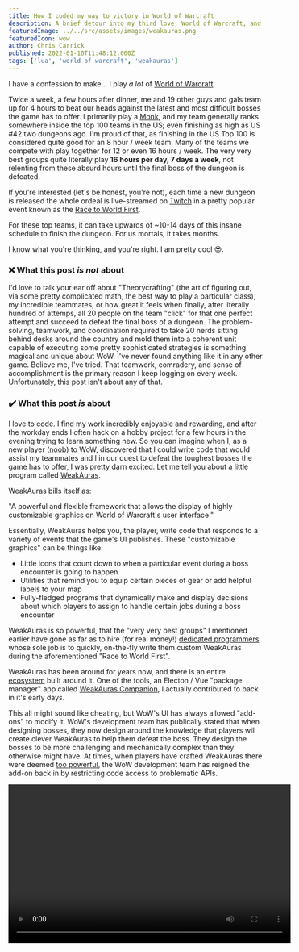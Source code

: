 ---
title: How I coded my way to victory in World of Warcraft
description: A brief detour into my third love, World of Warcraft, and how my coding skills helped me excel at the game. 
featuredImage: ../../src/assets/images/weakauras.png
featuredIcon: wow
author: Chris Carrick
published: 2022-01-10T11:48:12.000Z
tags: ['lua', 'world of warcraft', 'weakauras']
---

<!-- Opening segment -->
I have a confession to make... I play *a lot* of [World of Warcraft](https://worldofwarcraft.com/en-us/). 

Twice a week, a few hours after dinner, me and 19 other guys and gals team up for 4 hours to beat our heads against the latest and most difficult bosses the game has to offer. I primarily play a [Monk](https://worldofwarcraft.com/en-us/game/classes/monk), and my team generally ranks somewhere inside the top 100 teams in the US; even finishing as high as US #42 two dungeons ago. I'm proud of that, as finishing in the US Top 100 is considered quite good for an 8 hour / week team. Many of the teams we compete with play together for 12 or even 16 hours / week. The very very best groups quite literally play **16 hours per day, 7 days a week**, not relenting from these absurd hours until the final boss of the dungeon is defeated.

<Callout variant="info">

  If you're interested (let's be honest, you're not), each time a new dungeon is released the whole ordeal is live-streamed on [Twitch](https://twitch.tv) in a pretty popular event known as the [Race to World First](https://raider.io/sanctum-of-domination/global-coverage).

</Callout> 

For these top teams, it can take upwards of ~10-14 days of this insane schedule to finish the dungeon. For us mortals, it takes months. 

I know what you're thinking, and you're right. I am pretty cool 😎.

### ❌ What this post *is not* about

I'd love to talk your ear off about "Theorycrafting" (the art of figuring out, via some pretty complicated math, the best way to play a particular class), my incredible teammates, or how great it feels when finally, after literally hundred of attemps, all 20 people on the team "click" for that one perfect attempt and succeed to defeat the final boss of a dungeon. The problem-solving, teamwork, and coordination required to take 20 nerds sitting behind desks around the country and mold them into a coherent unit capable of executing some pretty sophisticated strategies is something magical and unique about WoW. I've never found anything like it in any other game. Believe me, I've tried. That teamwork, comradery, and sense of accomplishment is the primary reason I keep logging on every week. Unfortunately, this post isn't about any of that.

### ✔️ What this post *is* about

<!-- Intro to WeakAuras -->
I love to code. I find my work incredibly enjoyable and rewarding, and after the workday ends I often hack on a hobby project for a few hours in the evening trying to learn something new. So you can imagine when I, as a new player ([noob](https://www.dictionary.com/browse/noob)) to WoW, discovered that I could write code that would assist my teammates and I in our quest to defeat the toughest bosses the game has to offer, I was pretty darn excited.  Let me tell you about a little program called [WeakAuras](https://github.com/WeakAuras/WeakAuras2).

WeakAuras bills itself as:

<Callout variant="info">"A powerful and flexible framework that allows the display of highly customizable graphics on World of Warcraft's user interface."</Callout> 

Essentially, WeakAuras helps you, the player, write code that responds to a variety of events that the game's UI publishes. These "customizable graphics" can be things like:

- Little icons that count down to when a particular event during a boss encounter is going to happen 
- Utilities that remind you to equip certain pieces of gear or add helpful labels to your map
- Fully-fledged programs that dynamically make and display decisions about which players to assign to handle certain jobs during a boss encounter

WeakAuras is so powerful, that the "very very best groups" I mentioned earlier have gone as far as to hire (for real money!) [dedicated programmers](https://twitter.com/_Reloe) whose sole job is to quickly, on-the-fly write them custom WeakAuras during the aforementioned "Race to World First".

WeakAuras has been around for years now, and there is an entire [ecosystem](https://wago.io/) built around it. One of the tools, an Electon / Vue "package manager" app called [WeakAuras Companion](https://weakauras.wtf), I actually contributed to back in it's early days.

<!-- Do I embed the video here?  Or as a link within the text -->
This all might sound like cheating, but WoW's UI has always allowed "add-ons" to modify it. WoW's development team has publically stated that when designing bosses, they now design around the knowledge that players will create clever WeakAuras to help them defeat the boss. They design the bosses to be more challenging and mechanically complex than they otherwise might have. At times, when players have crafted WeakAuras there were deemed [too powerful](https://www.youtube.com/embed/ZJoJWQapVQo?controls=0), the WoW development team has reigned the add-on back in by restricting code access to problematic APIs.

<video width="560" height="315" src="https://www.youtube.com/embed/ZJoJWQapVQo?controls=0" />


### 👨‍💻 Examples

If you're reading this blog, you're probably interested in the code, so let's get into that... 

<!-- Section about Lua and writing WeakAuras -->
WoW's UI API is written in [Lua](https://www.lua.org/about.html). If you aren't familiar, Lua is a great little scripting language built on top of C, designed to be embedded into larger pieces of software. You can even, thanks to web assembly, [run it in the browser](https://fengari.io/). It has some quirks that take some getting used to (Lua's Arrays start at index 1 👀), but by and large it's great at what it does and can be found everywhere in computer game UIs. 

As alluded to earlier, much like JavaScript, WoW's UI API is event driven. Your code registers listeners for certain events and then reacts to them as they occur. The APIs exposed by the WoW UI, however, can be a bit clunky. This is where WeakAuras comes in.  It has a GUI for non-programmers, but at it's core it is a complex wrapper around the WoW UI API, abstracting away many of the pain points of interacting with the base APIs.

Let's finally jump into some examples. WeakAuras are broken down into several functions:

- `onInit`  - A place to initialize any state you want when the WeakAura first loads.  
- `trigger` - Receives some event based arguments and tells the WeakAura whether or not it should display on the screen by returning a boolean value. 
- `display` - Returns a value that will actually be displayed on the screen. 

The following is a simple example WeakAura that counts the number of times a specific event has happened in an encounter and displays it on the player's screen.

<Callout variant="danger">

  **The following is not intended to serve as a WeakAuras tutorial**.  I've intentionally changed things and left things out to make this all easier to understand.  

</Callout>

```lua { "filename": "onInit" }
function()
  -- aura_env is a non-reactive table scoped to your WeakAura 
  -- that you can write data you want to be preserved 
  -- between renders to. think `React.useRef()`
  aura_env.count = 0
end
```

```lua { "filename": "trigger" }
function(event, subevent)
  if event == "COMBAT_EVENT" 
    and subevent == "SPELLCAST_SUCCEEDED" 
  then
    aura_env.count = aura_env.count + 1
  end

  return aura_env.count > 0
end
```

```lua { "filename": "display" }
function()
  return string.format(
    "Event has happened %s time(s).",
    aura_env.count
  )
end
```

If you have a strong [React](https://reactjs.org/) background, this pattern is probably immediately recognizable to you. You can draw the following parallels between them and parts of the old React component lifecycle:

- `onInit` - `componentDidMount`
- `trigger` - `componentWillReceiveProps`
- `display` - `render`

This pattern is be powerful, but the first example isn't particularly useful. Perhaps, on a specific boss, you want to rotate and remind 3 of your players to take some action (eg. cast a powerful healing spell) to save the group each time the boss attacks with a powerful ability. Below, I've adapted the last example to do that.

```lua { "filename": "onInit" }
function()
  aura_env.count = 0
  aura_env.currentPlayer = nil
  aura_env.playerRotation = { 
    "Player 1", 
    "Player 2", 
    "Player 3" 
  }
end
```

```lua { "filename": "trigger" }
-- spellId is just a made up argument here that would 
-- identify a particular ability we wanted to watch 
-- out for
function(event, subevent, spellId)
  if event == "COMBAT_EVENT" 
    and subevent == "SPELLCAST_SUCCEEDED" 
    and spellId === 123456 
  then
    aura_env.count = aura_env.count + 1
    aura_env.currentPlayer = 
      aura_env.playerRotation[aura_env.count % 3] 
  end

  return aura_env.currentPlayer != nil
end
```

```lua { "filename": "display" }
function()
  return string.format(
    "Save the group %s!",
    aura_env.currentPlayer
  )
end
```

You could even adapt that last `trigger` function to only show the text on the screen of the person whose turn it currently is using some [built-ins](https://github.com/WeakAuras/WeakAuras2/wiki/Useful-variables-and-functions-within-WeakAuras) WeakAuras provides you.

```lua { "filename": "trigger", "highlight": "5" }
function(event, subevent, spellId)
  -- ...rest of trigger fn

  return aura_env.currentPlayer != nil 
    and aura_env.currentPlayer == WeakAuras.me
end
```

### Bring it back now

I titled this post **"How I coded my way to victory in World of Warcraft"**, and hopefully you understand now what I meant by that. I have created dozens of WeakAuras over the years to help my team succeed. Further, I've created *hundreds* of WeakAuras for both me personally, and at the request of teammates, to help us succeed as individuals.

I've picked up quite a few valuable and transferable skills playing World of Warcraft. And, no, I don't mean a new programming language I probably wouldn't have been exposed to otherwise. While that's certainly cool, I think that when the sun sets on WoW and the game is no longer around, the *really* important things I'll have taken with me are some of the lessons I learned about:

- how to be a good teammate
- cooperative problem-solving to achieve a common goal 
- how to succeed in a large team with many diverse backgrounds and personalities

Of course, I'll also take with me [all the friends I made along the way](https://knowyourmeme.com/memes/maybe-the-real-treasure-was-the-friends-we-made-along-the-way) (say cheese 😁).

Just for fun, here's the final 1.5 minutes of top team Limit achieveing a world first final boss kill last year.  If you look closely, you'll notice a *lot* of WeakAuras on the screens of the featured players.

***WARNING*** explicit language and lots of "nerdscreams"

[Limit achieving World First](https://youtu.be/Kgzm2XP1hMo?t=690)